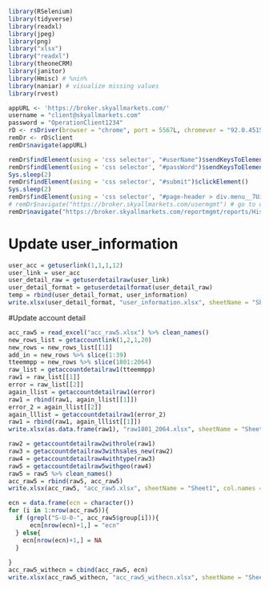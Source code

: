 ```{r library, warning=FALSE, message=FALSE}
library(RSelenium)
library(tidyverse)
library(readxl)
library(jpeg)
library(png)
library("xlsx")
library("readxl")
library(theoneCRM)
library(janitor)
library(Hmisc) # %nin%
library(naniar) # visualize missing values
library(rvest)
```

```{r startup}
appURL <- 'https://broker.skyallmarkets.com/'
username = "client@skyallmarkets.com"
password = "OperationClient1234"
rD <- rsDriver(browser = "chrome", port = 5567L, chromever = "92.0.4515.43")
remDr <- rD$client
remDr$navigate(appURL)
```

```{r login and go to account/user/trading}
remDr$findElement(using = 'css selector', "#userName")$sendKeysToElement(list(username))
remDr$findElement(using = 'css selector', "#passWord")$sendKeysToElement(list(password))
Sys.sleep(2)
remDr$findElement(using = 'css selector', "#submit")$clickElement()
Sys.sleep(2)
remDr$findElement(using = 'css selector', "#page-header > div.menu__7UixM > ul > li:nth-child(8) > a")$clickElement() # go to account
# remDr$navigate("https://broker.skyallmarkets.com/usermgmt") # go to user
remDr$navigate("https://broker.skyallmarkets.com/reportmgmt/reports/HistoryOrder") # go to trading   history
```

# Update user_information
```{r update user_information}
user_acc = getuserlink(1,1,1,12)
user_link = user_acc
user_detail_raw = getuserdetailraw(user_link)
user_detail_format = getuserdetailformat(user_detail_raw)
temp = rbind(user_detail_format, user_information)
write.xlsx(user_detail_format, "user_information.xlsx", sheetName = "Sheet1", col.names = TRUE, row.names = FALSE, append = FALSE)
```

#Update account detail
```{r update account detail}
acc_raw5 = read_excel("acc_raw5.xlsx") %>% clean_names()
new_rows_list = getaccountlink(1,2,1,20)
new_rows = new_rows_list[[1]]
add_in = new_rows %>% slice(1:39)
tteemmpp = new_rows %>% slice(1801:2064)
raw_list = getaccountdetailraw1(tteemmpp)
raw1 = raw_list[[1]]
error = raw_list[[2]]
again_llist = getaccountdetailraw1(error)
raw1 = rbind(raw1, again_llist[[1]])
error_2 = again_llist[[2]]
again_lllist = getaccountdetailraw1(error_2)
raw1 = rbind(raw1, again_lllist[[1]])
write.xlsx(as.data.frame(raw1), "raw1801_2064.xlsx", sheetName = "Sheet1", col.names = TRUE, row.names = FALSE, append = FALSE)

raw2 = getaccountdetailraw2withrole(raw1)
raw3 = getaccountdetailraw3withsales_new(raw2)
raw4 = getaccountdetailraw4withtype(raw3)
raw5 = getaccountdetailraw5withgeo(raw4)
raw5 = raw5 %>% clean_names()
acc_raw5 = rbind(raw5, acc_raw5)
write.xlsx(acc_raw5, "acc_raw5.xlsx", sheetName = "Sheet1", col.names = TRUE, row.names = FALSE, append = FALSE)
```

```{r add ecn to account detail}
ecn = data.frame(ecn = character())
for (i in 1:nrow(acc_raw5)){
  if (grepl("S-U-0-", acc_raw5$group[i])){
      ecn[nrow(ecn)+1,] = "ecn"
  } else{
    ecn[nrow(ecn)+1,] = NA
  }
 
}
acc_raw5_withecn = cbind(acc_raw5, ecn)
write.xlsx(acc_raw5_withecn, "acc_raw5_withecn.xlsx", sheetName = "Sheet1", col.names = TRUE, row.names = FALSE, append = FALSE)
```

